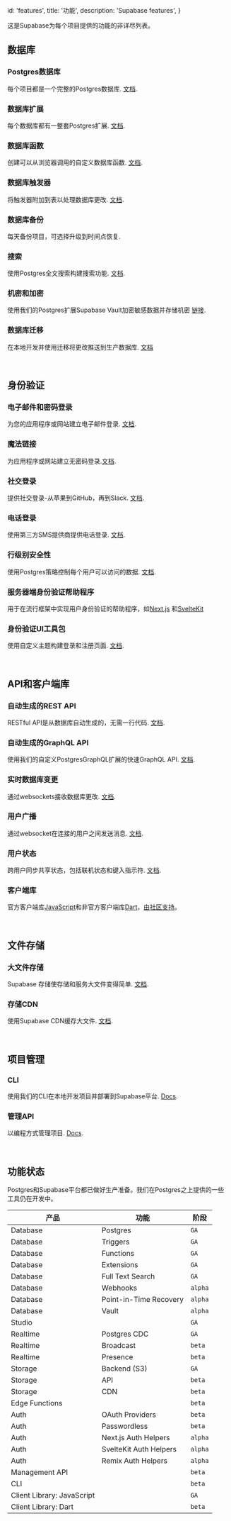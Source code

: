 
  id: 'features',
  title: '功能',
  description: 'Supabase features',
}

这是Supabase为每个项目提供的功能的非详尽列表。

## 数据库

### Postgres数据库

每个项目都是一个完整的Postgres数据库. [文档](/docs/guides/database).

### 数据库扩展

每个数据库都有一整套Postgres扩展. [文档](/docs/guides/database/extensions).

### 数据库函数

创建可以从浏览器调用的自定义数据库函数. [文档](/docs/guides/database/functions).

### 数据库触发器

将触发器附加到表以处理数据库更改. [文档](/docs/guides/auth/managing-user-data#using-triggers).


### 数据库备份

每天备份项目，可选择升级到时间点恢复.

### 搜索

使用Postgres全文搜索构建搜索功能. [文档](/docs/guides/database/full-text-search).

### 机密和加密

使用我们的Postgres扩展Supabase Vault加密敏感数据并存储机密 [链接](https://supabase.com/blog/supabase-vault).

### 数据库迁移

在本地开发并使用迁移将更改推送到生产数据库. [文档](/docs/guides/cli/local-development#database-migrations)

<br />

## 身份验证

### 电子邮件和密码登录

为您的应用程序或网站建立电子邮件登录. [文档](/docs/guides/auth/auth-email).

### 魔法链接

为应用程序或网站建立无密码登录.[文档](/docs/guides/auth/auth-magic-link).

### 社交登录

提供社交登录-从苹果到GitHub，再到Slack. [文档](/docs/guides/auth/auth-apple).

### 电话登录

使用第三方SMS提供商提供电话登录. [文档](/docs/guides/auth/auth-twilio).

### 行级别安全性

使用Postgres策略控制每个用户可以访问的数据. [文档](/docs/guides/auth/row-level-security).

### 服务器端身份验证帮助程序

用于在流行框架中实现用户身份验证的帮助程序，如[Next.js](/docs/guides/auth/auth-helpers/nextjs) 和[SvelteKit](/docs/guides/auth/auth-helpers/sveltekit)

### 身份验证UI工具包

使用自定义主题构建登录和注册页面. [文档](/docs/guides/auth/auth-helpers/auth-ui).

<br />

## API和客户端库

### 自动生成的REST API

RESTful API是从数据库自动生成的，无需一行代码. [文档](/docs/guides/api#rest-api-overview).

### 自动生成的GraphQL API

使用我们的自定义PostgresGraphQL扩展的快速GraphQL API. [文档](/docs/guides/api#graphql-api-overview).

### 实时数据库变更

通过websockets接收数据库更改. [文档](/docs/guides/realtime/postgres-cdc).

### 用户广播

通过websocket在连接的用户之间发送消息. [文档](/docs/guides/realtime#broadcast).

### 用户状态

跨用户同步共享状态，包括联机状态和键入指示符. [文档](/docs/guides/realtime#presence).

### 客户端库

官方客户端库[JavaScript](/docs/reference/javascript/)和非官方客户端库[Dart](/docs/reference/dart)，[由社区支持](https://github.com/supabase-community#client-libraries)。 

<br />

## 文件存储

### 大文件存储

Supabase 存储使存储和服务大文件变得简单. [文档](/docs/guides/storage).

### 存储CDN

使用Supabase CDN缓存大文件. [文档](/docs/guides/storage-cdn).

<br />


## 项目管理

### CLI

使用我们的CLI在本地开发项目并部署到Supabase平台. [Docs](/docs/reference/cli).

### 管理API

以编程方式管理项目. [Docs](/docs/reference/api).

<br />

## 功能状态

Postgres和Supabase平台都已做好生产准备。我们在Postgres之上提供的一些工具仍在开发中。

| 产品                   | 功能                | 阶段   |
| -------------------------- | ---------------------- | ------- |
| Database                   | Postgres               | `GA`    |
| Database                   | Triggers               | `GA`    |
| Database                   | Functions              | `GA`    |
| Database                   | Extensions             | `GA`    |
| Database                   | Full Text Search       | `GA`    |
| Database                   | Webhooks               | `alpha` |
| Database                   | Point-in-Time Recovery | `alpha` |
| Database                   | Vault                  | `alpha` |
| Studio                     |                        | `GA`    |
| Realtime                   | Postgres CDC           | `GA`    |
| Realtime                   | Broadcast              | `beta`  |
| Realtime                   | Presence               | `beta`  |
| Storage                    | Backend (S3)           | `GA`    |
| Storage                    | API                    | `beta`  |
| Storage                    | CDN                    | `beta`  |
| Edge Functions             |                        | `beta`  |
| Auth                       | OAuth Providers        | `beta`  |
| Auth                       | Passwordless           | `beta`  |
| Auth                       | Next.js Auth Helpers   | `alpha` |
| Auth                       | SvelteKit Auth Helpers | `alpha` |
| Auth                       | Remix Auth Helpers     | `alpha` |
| Management API             |                        | `beta`  |
| CLI                        |                        | `beta`  |
| Client Library: JavaScript |                        | `GA`    |
| Client Library: Dart       |                        | `beta`  |


